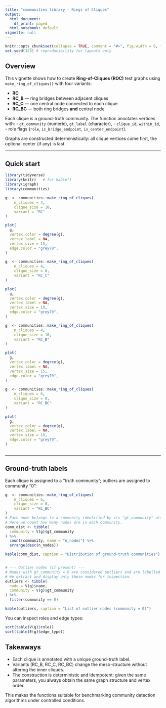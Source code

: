 ```yaml
---
title: "communities library - Rings of Cliques"
output:
  html_document:
    df_print: paged
  html_notebook: default
vignette: null
---
```


```r
knitr::opts_chunk$set(collapse = TRUE, comment = "#>", fig.width = 6, fig.height = 4)
set.seed(123) # reproducibility for layouts only
```

## Overview

This vignette shows how to create **Ring-of-Cliques (ROC)** test graphs using `make_ring_of_cliques()` with four variants:

-   **RC**
-   **RC_B** — ring bridges between adjacent cliques
-   **RC_C** — one central node connected to each clique
-   **RC_BC** — both ring bridges **and** central node

Each clique is a ground-truth community. The function annotates vertices with: - `gt_community` (numeric), `gt_label` (character), - `clique_id`, `within_id`, - role flags (`role`, `is_bridge_endpoint`, `is_center_endpoint`).

Graphs are constructed deterministically: all clique vertices come first, the optional center (if any) is last.

------------------------------------------------------------------------

## Quick start

```r

library(tidyverse)
library(knitr)   # for kable()
library(igraph)
library(communities)
```

```r

g  <- communities::make_ring_of_cliques(
    n_cliques = 4,
    clique_size = 10,
    variant = "RC"
)

plot(
  g,
  vertex.color = degree(g),
  vertex.label = NA,
  vertex.size = 15,
  edge.color = "grey70",
)
```

```r
g  <- communities::make_ring_of_cliques(
    n_cliques = 4,
    clique_size = 8,
    variant = "RC_C"
)

plot(
  g,
  vertex.color = degree(g),
  vertex.label = NA,
  vertex.size = 10,
  edge.color = "grey70",
)

```

```r

g  <- communities::make_ring_of_cliques(
    n_cliques = 4,
    clique_size = 10,
    variant = "RC_B"
)

plot(
  g,
  vertex.color = degree(g),
  vertex.label = NA,
  vertex.size = 15,
  edge.color = "grey70",
)
```

```r

g  <- communities::make_ring_of_cliques(
    n_cliques = 6,
    clique_size = 8,
    variant = "RC_BC"
)

plot(
  g,
  vertex.color = degree(g),
  vertex.label = NA,
  vertex.size = 10,
  edge.color = "grey70",
)
```

```         
```

------------------------------------------------------------------------

## Ground-truth labels

Each clique is assigned to a "truth community"; outliers are assigned to community "0":

```r
g  <- communities::make_ring_of_cliques(
    n_cliques = 6,
    clique_size = 8,
    variant = "RC_BC"
)
# Each node belongs to a community identified by its "gt_community" attribute.
# Here we count how many nodes are in each community.
comm_dist <- tibble(
  community = V(g)$gt_community
) %>%
  count(community, name = "n_nodes") %>%
  arrange(desc(n_nodes))

kable(comm_dist, caption = "Distribution of ground-truth communities")



```

```r
# --- Outlier nodes (if present) ---
# Nodes with gt_community = 0 are considered outliers and are labelled "CENTRAL".
# We extract and display only these nodes for inspection.
outliers <- tibble(
  node = V(g)$name,
  community = V(g)$gt_community
) %>%
  filter(community == 0)

kable(outliers, caption = "List of outlier nodes (community = 0)")
```

You can inspect roles and edge types:

```r
sort(table(V(g)$role))
sort(table(E(g)$edge_type))
```

## Takeaways

-   Each clique is annotated with a unique ground-truth label.
-   Variants (RC_B, RC_C, RC_BC) change the meso-structure without altering the inner cliques.
-   The construction is deterministic and idempotent: given the same parameters, you always obtain the same graph structure and vertex order.

This makes the functions suitable for benchmarking community detection algorithms under controlled conditions.

